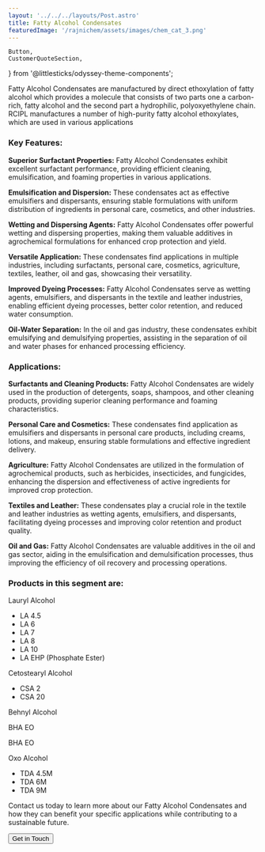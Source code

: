 ```yaml
---
layout: '../../../layouts/Post.astro'
title: Fatty Alcohol Condensates
featuredImage: '/rajnichem/assets/images/chem_cat_3.png'
---
```

	Button,
	CustomerQuoteSection,
} from '@littlesticks/odyssey-theme-components';

Fatty Alcohol Condensates are manufactured by direct ethoxylation of fatty alcohol which provides a molecule that consists of two parts one a carbon-rich, fatty alcohol and the second part a hydrophilic, polyoxyethylene chain. RCIPL manufactures a number of high-purity fatty alcohol ethoxylates, which are used in various applications

### Key Features:

**Superior Surfactant Properties:** Fatty Alcohol Condensates exhibit excellent surfactant performance, providing efficient cleaning, emulsification, and foaming properties in various applications.

**Emulsification and Dispersion:** These condensates act as effective emulsifiers and dispersants, ensuring stable formulations with uniform distribution of ingredients in personal care, cosmetics, and other industries.

**Wetting and Dispersing Agents:** Fatty Alcohol Condensates offer powerful wetting and dispersing properties, making them valuable additives in agrochemical formulations for enhanced crop protection and yield.

**Versatile Application:** These condensates find applications in multiple industries, including surfactants, personal care, cosmetics, agriculture, textiles, leather, oil and gas, showcasing their versatility.

**Improved Dyeing Processes:** Fatty Alcohol Condensates serve as wetting agents, emulsifiers, and dispersants in the textile and leather industries, enabling efficient dyeing processes, better color retention, and reduced water consumption.

**Oil-Water Separation:** In the oil and gas industry, these condensates exhibit emulsifying and demulsifying properties, assisting in the separation of oil and water phases for enhanced processing efficiency.

### Applications:

**Surfactants and Cleaning Products:** Fatty Alcohol Condensates are widely used in the production of detergents, soaps, shampoos, and other cleaning products, providing superior cleaning performance and foaming characteristics.

**Personal Care and Cosmetics:** These condensates find application as emulsifiers and dispersants in personal care products, including creams, lotions, and makeup, ensuring stable formulations and effective ingredient delivery.

**Agriculture:** Fatty Alcohol Condensates are utilized in the formulation of agrochemical products, such as herbicides, insecticides, and fungicides, enhancing the dispersion and effectiveness of active ingredients for improved crop protection.

**Textiles and Leather:** These condensates play a crucial role in the textile and leather industries as wetting agents, emulsifiers, and dispersants, facilitating dyeing processes and improving color retention and product quality.

**Oil and Gas:** Fatty Alcohol Condensates are valuable additives in the oil and gas sector, aiding in the emulsification and demulsification processes, thus improving the efficiency of oil recovery and processing operations.

### Products in this segment are:

Lauryl Alcohol
- LA 4.5
- LA 6
- LA 7
- LA 8
- LA 10
- LA EHP (Phosphate Ester)

Cetostearyl Alcohol
- CSA 2
- CSA 20

Behnyl Alcohol

BHA EO

BHA EO

Oxo Alcohol
- TDA 4.5M
- TDA 6M
- TDA 9M

     
Contact us today to learn more about our Fatty Alcohol Condensates and how they can benefit your specific applications while contributing to a sustainable future. 

<Button href="/rajnichem/company/contact" customIcon>
    <span id="CTA-button-text">Get in Touch</span>
        <Fragment slot="icon">
			<Icon id="CTA-button-icon" name="ic:round-keyboard-arrow-right" />
		</Fragment>
</Button>
